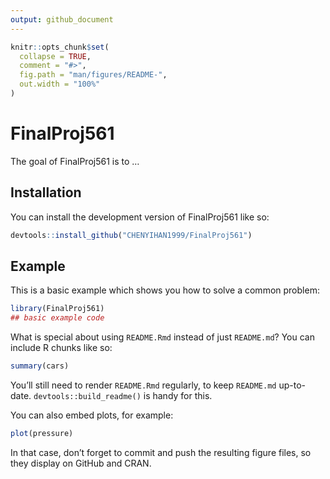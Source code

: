 ```yaml
---
output: github_document
---
```


<!-- README.md is generated from README.Rmd. Please edit that file -->

```r
knitr::opts_chunk$set(
  collapse = TRUE,
  comment = "#>",
  fig.path = "man/figures/README-",
  out.width = "100%"
)
```

# FinalProj561

<!-- badges: start -->
<!-- badges: end -->

The goal of FinalProj561 is to ...

## Installation

You can install the development version of FinalProj561 like so:

``` r
devtools::install_github("CHENYIHAN1999/FinalProj561")
```

## Example

This is a basic example which shows you how to solve a common problem:

```r
library(FinalProj561)
## basic example code
```

What is special about using `README.Rmd` instead of just `README.md`? You can include R chunks like so:

```r
summary(cars)
```

You'll still need to render `README.Rmd` regularly, to keep `README.md` up-to-date. `devtools::build_readme()` is handy for this.

You can also embed plots, for example:

```r
plot(pressure)
```

In that case, don't forget to commit and push the resulting figure files, so they display on GitHub and CRAN.
